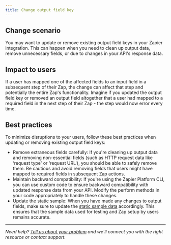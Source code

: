 ```yaml
---
title: Change output field key
---
```

## Change scenario

You may want to update or remove existing output field keys in your Zapier integration. This can happen when you need to clean up output data, remove unnecessary fields, or due to changes in your API's response data.

## Impact to users

If a user has mapped one of the affected fields to an input field in a subsequent step of their Zap, the change can affect that step and potentially the entire Zap's functionality. Imagine if you updated the output field key or removed an output field altogether that a user had mapped to a required field in the next step of their Zap - the step would now error every time.

## Best practices

To minimize disruptions to your users, follow these best practices when updating or removing existing output field keys:

*   Remove extraneous fields carefully: If you're cleaning up output data and removing non-essential fields (such as HTTP request data like ‘request type' or ‘request URL'), you should be able to safely remove them. Be cautious and avoid removing fields that users might have mapped to required fields in subsequent Zap actions.
*   Maintain backward compatibility: If you're using the Zapier Platform CLI, you can use custom code to ensure backward compatibility with updated response data from your API. Modify the perform methods in your code appropriately to handle these changes.
*   Update the static sample: When you have made any changes to output fields, make sure to update the [static sample data](/platform/build/sample-data) accordingly. This ensures that the sample data used for testing and Zap setup by users remains accurate.

- - -

_Need help? [Tell us about your problem](https://developer.zapier.com/contact) and we'll connect you with the right resource or contact support._
